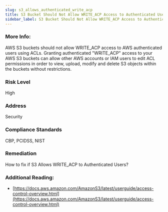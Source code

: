 ```yaml
---
slug: s3_allows_authenticated_write_acp
title: S3 Bucket Should Not Allow WRITE_ACP Access to Authenticated Users
sidebar_label: S3 Bucket Should Not Allow WRITE_ACP Access to Authenticated Users
---
```


### More Info:

AWS S3 buckets should not allow WRITE_ACP access to AWS authenticated users using ACLs. Granting authenticated "WRITE_ACP" access to your AWS S3 buckets can allow other AWS accounts or IAM users to edit ACL permissions in order to view, upload, modify and delete S3 objects within the buckets without restrictions.

### Risk Level

High

### Address

Security

### Compliance Standards

CBP, PCIDSS, NIST

### Remediation

How to fix if S3 Allows WRITE_ACP to Authenticated Users?

### Additional Reading:

- [https://docs.aws.amazon.com/AmazonS3/latest/userguide/access-control-overview.html](https://docs.aws.amazon.com/AmazonS3/latest/userguide/access-control-overview.html) 

